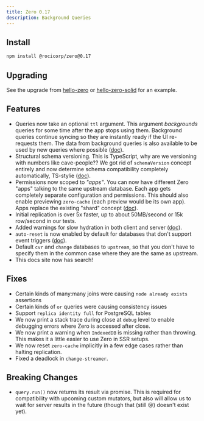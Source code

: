 ```yaml
---
title: Zero 0.17
description: Background Queries
---
```


## Install

```bash
npm install @rocicorp/zero@0.17
```

## Upgrading

See the upgrade from [hello-zero](https://github.com/rocicorp/hello-zero/pull/31) or [hello-zero-solid](https://github.com/rocicorp/hello-zero-solid/pull/16) for an example.

## Features

- Queries now take an optional `ttl` argument. This argument _backgrounds_ queries for some time after the app stops using them. Background queries continue syncing so they are instantly ready if the UI re-requests them. The data from background queries is also available to be used by new queries where possible ([doc](/docs/reading-data#query-lifecycle)).
- Structural schema versioning. This is TypeScript, why are we versioning with numbers like cave-people?? We got rid of `schemaVersion` concept entirely and now determine schema compatibility completely automatically, TS-stylie ([doc](/docs/zero-schema/#migrations)).
- Permissions now scoped to _"apps"_. You can now have different Zero "apps" talking to the same upstream database. Each app gets completely separate configuration and permissions. This should also enable previewing `zero-cache` (each preview would be its own app). Apps replace the existing "shard" concept ([doc](/docs/zero-cache-config#app-id)).
- Initial replication is over 5x faster, up to about 50MB/second or 15k row/second in our tests.
- Added warnings for slow hydration in both client and server ([doc](/docs/reading-data#thinking-in-queries)).
- `auto-reset` is now enabled by default for databases that don't support event triggers ([doc](/docs/connecting-to-postgres#schema-changes)).
- Default `cvr` and `change` databases to `upstream`, so that you don't have to specify them in the common case where they are the same as upstream.
- This docs site now has search!

## Fixes

- Certain kinds of many:many joins were causing `node already exists` assertions
- Certain kinds of `or` queries were causing consistency issues
- Support `replica identity full` for PostgreSQL tables
- We now print a stack trace during close at `debug` level to enable debugging errors where Zero is accessed after close.
- We now print a warning when `IndexedDB` is missing rather than throwing. This makes it a little easier to use Zero in SSR setups.
- We now reset `zero-cache` implicitly in a few edge cases rather than halting replication.
- Fixed a deadlock in `change-streamer`.

## Breaking Changes

- `query.run()` now returns its result via promise. This is required for compatibility with upcoming custom mutators, but also will allow us to wait for server results in the future (though that (still 😢) doesn't exist yet).
